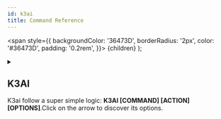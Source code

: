 ```yaml
---
id: k3ai
title: Command Reference
---
```


  <span
    style={{
      backgroundColor: '36473D',
      borderRadius: '2px',
      color: '#36473D',
      padding: '0.2rem',
    }}>
    {children}
  </span>
);


<details >
  <summary>
    <Highlight><b><h2>K3AI</h2></b>
    <div>K3ai follow a super simple logic: <b>K3AI [COMMAND] [ACTION] [OPTIONS]</b>.Click on the arrow to discover its options.</div>
    </Highlight>
  </summary>
  <div>    
    <details >
      <summary >
        <h3>up</h3>
            <div><b>Up</b> is an <b>[COMMAND]</b>. It is used to configure <b>OR</b> update K3ai. Click on the arrow to discover its options.</div>   
      </summary>
      <div>
        <details>
          <summary>
            --quiet [-q]
          </summary>
          <div>
            <b>Quiet</b> command is what you use to operate k3ai without our fancy loaders and messages.It's ideal for scripting.
          </div>
        </details>
      </div>
    </details>
    <details >
      <summary>
        <h2>down</h2>
            <div><b>Down</b> is an <b>[COMMAND]</b>. It is used to remove completly K3ai from the local computer. Click on the arrow to discover its options.</div>   
      </summary>
      <div>
       <details>
          <summary>
            --quiet [-q]
          </summary>
          <div>
            <b>Quiet</b> command is what you use to operate k3ai without our fancy loaders and messages.It's ideal for scripting.
          </div>
        </details>
      </div>
    </details>
    <details >
      <summary>
        <h2>cluster</h2>
            <div><b>Cluster</b> is an <b>[COMMAND]</b>. It is used to call the action relative to the infrastructure. Click on the arrow to discover its options.</div>            
      </summary>
      <div>
        <details >
          <summary>
            <h3>--deploy [-d]</h3>
          </summary>
          <div>
            <b>Deploy</b> is an <b>[ACTION]</b>. It is what you use to operate k3ai clusters.It allow you to deploy a cluster of a certain type and with a logic name.
            <div>
              <details>
                <summary>
                  <h4>--type [-t] [TYPE OF CLUSTER]</h4>
                </summary>
                <div>
                  <b>Type</b> is a first level <b>[OPTION]</b>. It is the type of cluster you want to deploy (i.e.: k3s)
                    <div>
                      <details>
                        <summary>
                          --name [-n] [LOGIC NAME OF CLUSTER]
                        </summary>
                        <div>
                          <b>Name</b> is a second level <b>[OPTION]</b>. It is used to provide cluster  logic name for later operations. Not all cluster type allow to name instances.
                        </div>
                      </details>
                    </div>
                </div>
              </details>
            </div>
            <details>
                <summary>
                  --quiet [-q]
                </summary>
                <div>
                  <b>Quiet</b> command is what you use to operate k3ai without our fancy loaders and messages.It's ideal for scripting.
                </div>
            </details>
          </div>
        </details>
      </div>
      <div>
        <details>
          <summary>
            <h3>--list [-l]</h3>
          </summary>
          <div>
            <b>List</b> is an [ACTION]. It is user to either list the available cluster types <b>OR</b> list the deployed clusters.
                <div>
                  <details>
                    <summary>
                      --all [-a]
                    </summary>
                    <div>
                      <b>All</b> is a first level <b>[OPTION]</b>. It is used to list all available cluster type deployable through k3ai.
                    </div>
                  </details>
                </div>
                <div>
                  <details>
                    <summary>
                      --deployed [-d]
                    </summary>
                    <div>
                      <b>Deployed</b> is a first level <b>[OPTION]</b>. It is used to list all deployed cluster through k3ai.
                    </div>
                  </details>
                </div>
          </div>
        </details>
      </div>
      <div>
        <details>
          <summary>
            remove
          </summary>
          <div>
            <b>Remove</b> is an <b>[ACTION]</b>. It is used to remove a specific cluster, identified by the logical name.
                <div>
                  <details>
                    <summary>
                      --name [-n]
                    </summary>
                    <div>
                      <b>Name</b> is a first level <b>[OPTION]</b>. It is used to target the cluster that need to be removed, through its logical name.
                    </div>
                  </details>
                </div>
                <div>
                  <details>
                <summary>
                  --quiet [-q]
                </summary>
                <div>
                  <b>Quiet</b> command is what you use to operate k3ai without our fancy loaders and messages.It's ideal for scripting.
                </div>
            </details>
          </div>
          </div>
        </details>
      </div>
    </details>
    <details >
      <summary>
        <h2>plugin</h2>
            <div><b>Plugin</b> is an <b>[COMMAND]</b>. It is used to call the actions relative to the AI tools. Click on the arrow to discover its options.</div>   
      </summary>
       <div>
        <details>
          <summary>
            <h3>--deploy [-d]</h3>
          </summary>
          <div>
            <b>Deploy</b> is an <b>[ACTION]</b>. It is what you use to operate k3ai clusters.It allow you to deploy a cluster of a certain type and with a logic name.
            <div>
              <details>
                <summary>
                  <h4>--name [-n] [NAME OF PLUGIN]</h4>
                </summary>
                <div>
                  <b>Name</b> is a first level <b>[OPTION]</b>. It is the name of the plugin you want to deploy (i.e.: mlflow)
                    <div>
                      <details>
                        <summary>
                          --target [-t] [LOGIC NAME OF CLUSTER]
                        </summary>
                        <div>
                          <b>Target</b> is a second level <b>[OPTION]</b>. It is used to provide cluster  logic name where to install the plugin.
                        </div>
                      </details>
                    </div>
                </div>
              </details>
            </div>
            <details>
                <summary>
                  --quiet [-q]
                </summary>
                <div>
                  <b>Quiet</b> command is what you use to operate k3ai without our fancy loaders and messages.It's ideal for scripting.
                </div>
            </details>
          </div>
        </details>
      </div>
    </details>
  </div>
</details>